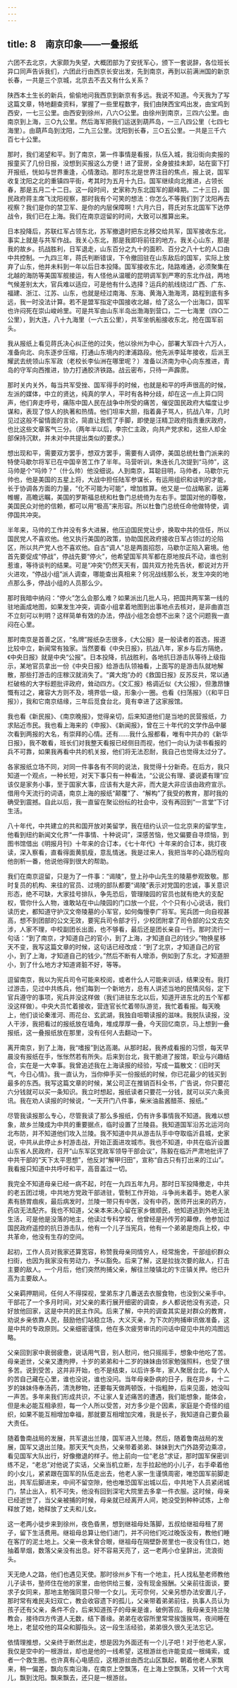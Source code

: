 ```yaml
---
---
---
```

title: 8　南京印象——一叠报纸
---

六团不去北京，大家颇为失望，大概团部为了安抚军心，颁下一套说辞，各位班长异口同声告诉我们，六团此行由西京长安出发，先到南京，再到以前满洲国的新京长春，一共是三个京城，北京去不去又有什么关系？

陕西本土生长的新兵，偷偷地问我西京到新京有多远。我说不知道。今天我为了写这篇文章，特地翻查资料，掌握了一些里程数字，我们由陕西宝鸡出发，由宝鸡到西安，一七三公里。由西安到徐州，八六○公里。由徐州到南京，三四六公里。由南京到上海，三○九公里。然后海军把我们运送到葫芦岛，一三八四公里（七四七海里）。由葫芦岛到沈阳，二九三公里。沈阳到长春，三○五公里。一共是三千六百七十公里。

那时，我们渴望和平。到了南京，第一件事情是看报，队伍入城，我沿街向卖报的报童买了几份日报，没想到买报这么方便！进了营房，全身披挂未卸，站在窗下打开报纸，恍如与世界重逢，心情激动。那时东北是世界注目的焦点，报上说，国军收复沈阳之北的重镇四平街，考其时为五月十九日。国军继续向北推进，占领长春，那是五月二十二日。这一段时间，史家称为东北国军的巅峰期。二十三日，国民政府蒋主席飞沈阳视察，那时我有个可笑的想法：你怎么不等我们到了沈阳再去视察？我们是你的禁卫军、是你的内层保障啊！六月六日，蒋氏对东北国军下达停战令，我们已在上海。我们在南京逗留的时间，大致可以推算出来。

日本投降后，苏联红军占领东北，苏军撤退时把东北移交给共军，国军接收东北，事实上就是与共军作战。我关心东北，那是我即将前往的地方。我关心山东，那是我的故乡。抗战胜利，日军退走，山东百分之九十的面积、百分之八十七的人口由中共控制。一九四三年，蒋氏判断错误，下令撤回驻在山东敌后的国军，实际上放弃了山东，他并未料到一年以后日本投降。国军接收东北，陆路难通，必须聚集在北越的海防等美国军舰接运，有人怪他从温暖的昆明调军到严寒的东北作战，两地气候差别太大，官兵难以适应，可是他有什么选择？运兵的航线绕过广西、广东、福建、浙江、江苏、山东，也就是经过南海、东海、黄海入渤海湾，路程到底有多远，我一时没法计算。若不是盟军指定中国接收北越，给了这么一个出海口，国军也许闷死在崇山峻岭里。可是共军由山东半岛出渤海到营口，二一七海里（四○二公里），到大连，八十九海里（一六五公里），共军坐帆船接收东北，抢在国军前头。

我从报纸上看见蒋氏决心纠正他的过失，他以徐州为中心，部署大军四十六万人，准备向北、向东逐步压缩，打通山东境内的津浦路段。他先派李延年接收，后派王耀武去统领山东军政（老校长李仙洲在哪里呢？）准备以济南为中心向东推进，青岛的守军向西推进，协力打通胶济铁路。战云密布，只待一声霹雳。

那时关内关外，每当共军受挫、国军得手的时候，也就是和平的呼声很高的时候，左派的媒体，中立的贤达，纯真的学人，平时有各种分歧，却在这一点上异口同声，他们奔走呼号，痛陈中国人民在战争中所受的痛苦，催促国民政府大幅度让步谋和，表现了惊人的执著和热情。他们坦率大胆，指着鼻子骂人，抗战八年，几时见过这般不留情面的言论，简直让我慌了手脚，即使是汪精卫政府指责重庆政府，也比这些文章客气三分。（两年半以后，李宗仁主政，向共产党求和，这些人却全部保持沉默，并未对中共提出类似的要求。）

想出现和平，需要双方罢手，想双方罢手，需要有人调停，美国总统杜鲁门派来的特使马歇尔将军已在中国辛苦工作了半年。马营听训，朱连长几次提到“马帅”，这马帅是个“吗帅？”（什么帅）他没细说。人到南京，耳聪目明，马帅者，马歇尔元帅也，他是美国的五星上将，大战中担任陆军参谋长，有运用组织和谈判的才能，长于协调各方面的力量，“化不可能为可能”，增加胜算。他又是一位战略家，运筹帷幄，高瞻远瞩，美国的罗斯福总统和杜鲁门总统倚为左右手。盟国对他的尊敬，美国民众对他的信赖，都可以用“极高”来形容。所以杜鲁门总统任命他做特使，调停国共冲突。

半年来，马帅的工作并没有多大进展，他压迫国民党让步，换取中共的信任，所以国民党人不喜欢他。他又执行美国的政策，协助国民政府接收日军占领过的沦陷区，所以共产党人也不喜欢他。自古“调人”总是两面招怨，马歇尔正陷入窘境。他首先要促成“停战”，停战先要“停火”，他希望国军共军都在原地按兵不动，谁也别惹谁，等待谈判的结果。可是“冲突”仍然天天有，国共双方抢先告状，都说对方开火进攻，“停战小组”派人调查，哪能查出真相来？何况战线那么长，发生冲突的地点那么多，停战小组的人员那么少。

那时我暗中纳闷：“停火”怎么会那么难？如果派出几批人马，把国共两军第一线的驻地画成地图，如果发生冲突，调查小组拿着地图到出事地点去核对，是非曲直岂不立刻可以判明？这样简单有效的办法，停战小组怎会想不出来？这个问题我一直闷在心里。

那时南京是首善之区，“名牌”报纸杂志很多，《大公报》是一般读者的首选，报道比较中立，新闻常有独家。当然要看《中央日报》，抗战八年，家乡与后方隔绝，《中央日报》就是中央“公报”。日本投降，抗战胜利，各地抗日游击队等待上级指示，某地官员拿出一份《中央日报》给游击队领袖看，上面写的是游击队就地解散，那些打游击的庄稼汉就消失了。“龚大炮”办的《救国日报》反苏反共，常以通栏破格的大字标题批评政府，耸动四方。《文汇报》格调近似《大公报》，但激昂慷慨有过之，雍容大方则不及，境界低一级，形象小一圈。也看《扫荡报》（《和平日报》），我和它南京结缘，三年后觅食台北，竟有幸进了这家报馆。

我也看《新民报》、《南京晚报》，觉得亲切，后来知道他们是当地的民营报纸，力求贴近市民。我也看上海来的《申报》、《新闻报》，曾在三十年代的文学作品中屡次看到两报的大名，有崇拜的心情。还有……我什么报都看，唯有中共办的《新华日报》，我不敢看，班长们对我整天看报已经侧目而视，他们一向认为读书看报的兵不可靠，如果我再看中共的机关报，他们将无法忍耐，我自己也觉得太过分了。

各家报纸立场不同，对同一件事各有不同的说法，我觉得十分新奇。在后方，我只知道一个观点，一种长短，对天下事只有一种看法，“公说公有理、婆说婆有理”应该仅是家务小事，至于国家大事，应该有大是大非，而大是大非应该由政府宣示。借用今天流行的词语，南京上海的报纸“颠覆”了、“解构”了我受的教育，那时我的确受到震撼。自此以后，我一直留在聚讼纷纭的社会中，没有再回到“一言堂”下讨生活。

八十年代，中共建立的共和国开放对美留学，我在纽约认识一位北京来的留学生，他看到纽约新闻文化界“一件事情、十种说词”，深感苦恼，他又偏要自寻烦恼，到图书馆借出《明报月刊》十年来的合订本，《七十年代》十年来的合订本，挑灯夜读，深入察看，直看得面黄肌瘦，意乱情迷。我是过来人，我把当年的心路历程向他剖析一番，他说他得到很大的帮助。

我们在南京逗留，只是为了一件事：“谒陵”，登上孙中山先生的陵墓参观致敬。那时复员的机构、来往的官员、过境的部队都要“谒陵”表示对党国的忠诚，事关意识形态，绝不可缺，大家挂号排队，争先恐后，管理陵园的官员也就有绝大的支配权，管你什么人物，谁敢站在中山陵园的门口放一个屁，个个只有小心说话，我们读历史，都知道守护汉文帝陵墓的小军官，如何侮慢李广将军。宪兵团一向自视甚高，想不到团部的公文无效，要宪兵司令部才行，少校团附拿了司令部的公文去交涉，人家不理，中校副团长出面，也不够看，最后还是团长亲自一行。那时流行一句话：“到了南京，才知道自己的官小，到了上海，才知道自己的钱少。”物换星移天不变，我写这篇文章的时候，这句话已经改成：“到了北京，才知道自己的官小，到了上海，才知道自己的钱少。”然后不断有人增添，例如到了东北，才知道胆小，到了什么地方才知道肾脏不好，等等。

逗留南京，我以为宪兵司令可能来校阅，或者什么人可能来训话，结果没有。我打过游击，见过中共练兵，他们每到一个新地方，总有人讲述当地的民情风俗，定下官兵遵守的事项，宪兵并没这样做（我们进驻东北以后，知道开进东北的五个军都没这样做）。中央大员忙着接收，营连官长忙着带队游览，我忙着看报。每天晚上，他们谈论秦淮河、雨花台、玄武湖，我独自咀嚼读报的滋味。我脱队读报，没人干涉，我把看过的报纸放在墙角，堆成厚厚一叠，今天回忆南京，马上想到一叠报纸，这一叠报纸放在那里，没有任何人去翻动一下。

离开南京，到了上海，我“嗜报”到达高潮。从那时起，我养成看报的习惯，每天早晨没有报纸在手，怅怅然若有所失。后来到台北，我干脆进了报馆，职业与兴趣结合，实在是一大幸事。我曾追述我在上海读报的经验，写成一篇散文：《旧时天气，今日心情》。我一直认为，当你伸手买一份报纸的时候，你已花最少的钱买到最多的东西。我写这篇文章的时候，某公司正在推销百科全书，广告说，你只要花六分钱就可以买一条知识。我立时想起，报纸读者只要花一分钱，就可以买六条资讯。我在劝人读报的时候说，“一天开门八件事，柴米油盐酱醋茶、报纸。”

尽管我读报那么专心，尽管我读了那么多报纸，仍有许多事情我不知道。我难以想象，故乡兰陵成为中共的重要据点，临时设置了兰陵县。我知道国军沿苏北运河向北布防，并不知道他们攻入兰陵。我不知道中共从游击队手中夺取临沂县城，史家说，中共从此停止乡村游击战，开始正面进攻城市。我也不知道，中共在临沂设置山东省人民政府，召开“山东军区党政军领导干部会议”，陈毅在临沂严肃地批评了中共干部的“天下太平思想”，他反对“解甲归田”，宣称“自古只有打出来的江山”。我看报只知道中共呼吁和平，高音盖过一切。

我完全不知道母亲已经一病不起，时在一九四五年九月。那时日军投降撤走，中共的老五团过境，中共地方党政干部进驻，管制工作开始，斗争尚未着手。她老人家素有肠胃痼疾，最后病发时，兰陵一带只有中医，没有中药，医师开出来的药方，药店无法配齐。我也不知道，父亲本来决心留在家乡做顺民，他知道逃到外地无法生活，可是他是没落的地主，他读过专科学校，他曾经是孙传芳的幕僚，他参加过国民政府遥控的抗日游击队，他有一个儿子当宪兵，他有一个弟弟是炮兵上校，中共革命，他没有生存的空间。

起初，工作人员对我家还算宽容，称赞我母亲同情穷人，经常施舍，干部组织群众扫街，也因为我家没有劳动力，予以豁免。后来了解，这是拉拢次要的敌人，打击主要的敌人。一个月后，他们突然拘捕父亲，解往兰陵镇北的卞庄镇关押。他已升高为主要敌人。

父亲羁押期间，任何人不得探视，堂弟东才几番送去衣服食物，也没到父亲手中。干部花了一个多月时间，对父亲的素行展开细密的调查，乡人都说他没有劣迹，只好放他回家，这是中共的民主作风。后来了解，中共的调查其实是对群众的教育，劝说乡亲依靠人民，鼓励他们站稳立场，大义灭亲，为下次的拘捕审讯做准备，这是中共的专政原则。父亲细密谨慎，他在多次疲劳审讯的问话中窥见中共的鸿图远略。

父亲回到家中衰弱疲惫，说话用气音，别人慰问，他只摇摇手，想象中他吃了苦。母亲逝世，父亲又遭拘押，十岁的弟弟和十二岁的妹妹由邻家勉强照料，也受了很多苦。说到受苦，这并非开始，也不是结束，以后许多年，家人聚居台北，每个人的苦自己藏在心里，谁也没说，谁也没问。当年母亲卧病的日子，我在异乡，十二岁的妹妹侍奉汤药，清洗秽物，还要每天做两顿饭，十指粗肿，后来见面，她没叫一声苦。多年来我们形成共识，不让家人复述痛苦的遭遇，我们能想象，能体会，但是未必能互相承担，每一个人所以受苦，对方多少是个因素，家庭是个奇怪的组织，如果不能互相增加幸福，那就要互相增加灾难，我是长子，我知道自己要负最大责任。

随着鲁南战局的发展，共军退出兰陵，国军进入兰陵。然后，随着鲁南战局的发展，国军又退出兰陵。那天天气炎热，父亲带着弟弟、妹妹到大门外路旁边乘凉，看见国军大队出行，好像撤退的样子。他上前向一位“老总”求证，那时国军保密训练不足，“老总”对他说了实话，父亲当机立断，左手拉起他的小儿子，右手牵着他的小女儿，紧紧跟在国军的队伍走出去，他老人家一生谨慎周密，唯恐国军前脚走出，共军后脚进来，中间不留空隙，他也唯恐国军出城以后，中共地下人员紧闭城门，禁止出入，机不可失，他没有回到深宅大院里去多拿一件衣服。这时候，母亲已经逝世了，当父亲被捕的时候，母亲就已经离开人间，她没受到种种试炼，上帝释放了她，她释放了丈夫和儿女。

这一老两小徒步来到徐州，夜色昏黑，想到继祖母处落脚，五叔给继祖母租了房子，留下生活费用。继祖母总算让他们进门，并不问他们吃过晚饭没有，教他们睡在客厅的泥土地上。父亲一夜未曾合眼，继祖母在隔壁卧房里也一夜没有住口，她抽着旱烟，数落父亲没有出息。好不容易天亮了，这一老两小仓皇辞出，流浪街头。

天无绝人之路，他们也遇见天使。那时徐州乡下有一个地主，托人找私塾老师教他儿子读书，塾师住在他的家里，由他供给三餐，没有现金报酬。父亲前往面谈，要求子女同来，那地主勉强同意只带一个女儿。无可奈何，父亲另想办法安置儿子，那时常有难民夫妇双亡，教会收容遗下的孤儿，父亲带着弟弟前往，执事人员认为孩子还有父亲，条件不合，后来知道孩子的母亲是谁，破例答应。我母亲支持兰陵教会，接待四方传道人无数，结下善缘。弟弟在收容所里常常挨饿挨骂，夜间睡在地上，老鼠咬他的耳朵和脚指头。这一段生活经验，弟弟很久很久无法忘记。

依情理推想，父亲终于断然出走，想是因为外面还有一个儿子吧！对于他老人家，我仅是空中的一根游丝，却也是他的一线希望，这根游丝也许能变成一根绳索，或者一个救生圈。也许真有心电感应，这根游丝由西北山区飘起，朝着他老人家飘来，稍一偏差，飘向东南沿海，在南京上空飘荡，在上海上空飘荡，又转一个大弯儿，飘到沈阳。飘来飘去，还只是一根游丝。